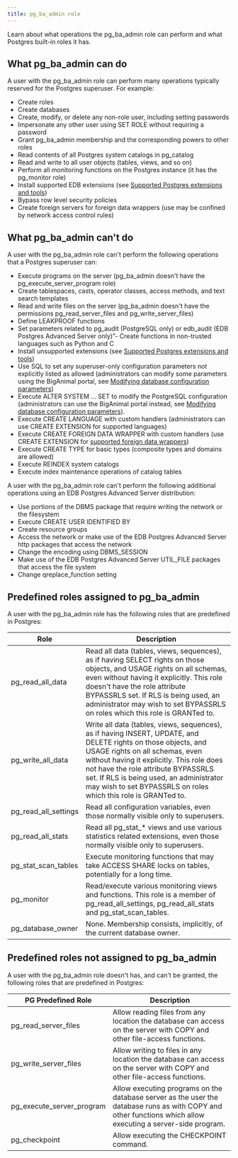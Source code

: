 ```yaml
---
title: pg_ba_admin role
---
```


Learn about what operations the pg_ba_admin role can perform and what Postgres built-in roles it has.

## What pg_ba_admin can do
A user with the pg_ba_admin role can perform many operations typically reserved for the Postgres superuser. For example:

- Create roles
- Create databases
- Create, modify, or delete any non-role user, including setting passwords
- Impersonate any other user using SET ROLE without requiring a password
- Grant pg_ba_admin membership and the corresponding powers to other roles
- Read contents of all Postgres system catalogs in pg_catalog
- Read and write to all user objects (tables, views, and so on)
- Perform all monitoring functions on the Postgres instance (it has the pg_monitor role)
- Install supported EDB extensions (see [Supported Postgres extensions and tools](biganimal/latest/overview/extensions_tools/))
- Bypass row level security policies
- Create foreign servers for foreign data wrappers (use may be confined by network access control rules)

## What pg_ba_admin can't do
A user with the pg_ba_admin role can't perform the following operations that a Postgres superuser can:

- Execute programs on the server (pg_ba_admin doesn't have the pg_execute_server_program role)
- Create tablespaces, casts, operator classes, access methods, and text search templates
- Read and write files on the server (pg_ba_admin doesn't have the permissions pg_read_server_files and pg_write_server_files)
- Define LEAKPROOF functions
- Set parameters related to  pg_audit (PostgreSQL only) or edb_audit (EDB Postgres Advanced Server only)”- Create functions in non-trusted languages such as Python and C
- Install unsupported extensions (see [Supported Postgres extensions and tools](biganimal/latest/overview/extensions_tools/))
- Use SQL to set any superuser-only configuration parameters not explicitly listed as allowed (administrators can modify some parameters using the BigAnimal portal, see [Modifying database configuration parameters](/biganimal/latest/using_cluster/03_modifying_your_cluster/05_db_configuration_parameters/))
- Execute ALTER SYSTEM ... SET to modify the PostgreSQL configuration (administrators can use the BigAnimal portal instead, see [Modifying database configuration parameters](/biganimal/latest/using_cluster/03_modifying_your_cluster/05_db_configuration_parameters/)).
- Execute CREATE LANGUAGE with custom handlers (administrators can use CREATE EXTENSION for supported languages)
- Execute CREATE FOREIGN DATA WRAPPER with custom handlers (use CREATE EXTENSION for [supported foreign data wrappers](/biganimal/release/overview/foreign_data_wrappers))
- Execute CREATE TYPE for basic types (composite types and domains are allowed)
- Execute REINDEX system catalogs
- Execute index maintenance operations of catalog tables


A user with the pg_ba_admin role can't perform the following additional operations using an EDB Postgres Advanced Server distribution:

- Use portions of the DBMS package that require writing the network or the filesystem
- Execute CREATE USER IDENTIFIED BY
- Create resource groups
- Access the network or make use of the EDB Postgres Advanced Server http packages that access the network  
- Change the encoding using DBMS_SESSION 
- Make use of the EDB Postgres Advanced Server UTIL_FILE packages that access the file system
- Change qreplace_function setting

## Predefined roles assigned to pg_ba_admin

A user with the pg_ba_admin role has the following roles that are predefined in Postgres:

| Role   | Description                                                                                                                                                                                                                                                                                                                                        |
|----------------------|----------------------------------------------------------------------------------------------------------------------------------------------------------------------------------------------------------------------------------------------------------------------------------------------------------------------------------------------------|
| pg_read_all_data     | Read all data (tables, views, sequences), as if having SELECT rights on those objects, and USAGE rights on all schemas, even without having it explicitly. This role doesn't have the role attribute BYPASSRLS set. If RLS is being used, an administrator may wish to set BYPASSRLS on roles which this role is GRANTed to.                      |
| pg_write_all_data    | Write all data (tables, views, sequences), as if having INSERT, UPDATE, and DELETE rights on those objects, and USAGE rights on all schemas, even without having it explicitly. This role does not have the role attribute BYPASSRLS set. If RLS is being used, an administrator may wish to set BYPASSRLS on roles which this role is GRANTed to. |
| pg_read_all_settings | Read all configuration variables, even those normally visible only to superusers.                                                                                                                                                                                                                                                                  |
| pg_read_all_stats    | Read all pg_stat_* views and use various statistics related extensions, even those normally visible only to superusers.                                                                                                                                                                                                                            |
| pg_stat_scan_tables  | Execute monitoring functions that may take ACCESS SHARE locks on tables, potentially for a long time.                                                                                                                                                                                                                                              |
| pg_monitor           | Read/execute various monitoring views and functions. This role is a member of pg_read_all_settings, pg_read_all_stats and pg_stat_scan_tables.                                                                                                                                                                                                     |
| pg_database_owner    | None. Membership consists, implicitly, of the current database owner.                                                                                                                                                                                                                                                                              |

## Predefined roles not assigned to pg_ba_admin

A user with the pg_ba_admin role doesn't has, and can't be granted, the following roles that are predefined in Postgres:

| PG Predefined Role        | Description                                                                                                                                                 |    
|---------------------------|-------------------------------------------------------------------------------------------------------------------------------------------------------------|
| pg_read_server_files      | Allow reading files from any location the database can access on the server with COPY and other file-access functions.                                      |
| pg_write_server_files     | Allow writing to files in any location the database can access on the server with COPY and other file-access functions.                                     | 
| pg_execute_server_program | Allow executing programs on the database server as the user the database runs as with COPY and other functions which allow executing a server-side program. | 
| pg_checkpoint             | Allow executing the CHECKPOINT command.                                                                                                                     | 
